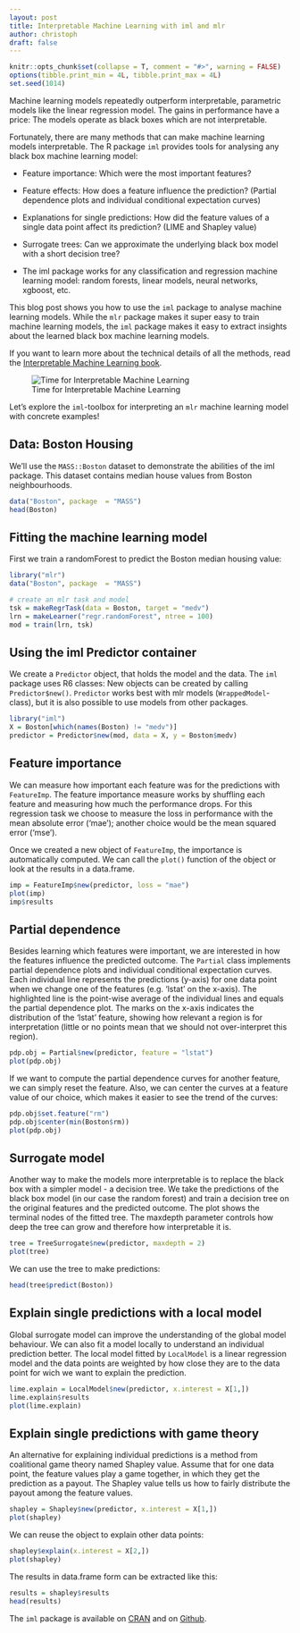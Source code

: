 ```yaml
---
layout: post
title: Interpretable Machine Learning with iml and mlr
author: christoph
draft: false 
---
```


```r
knitr::opts_chunk$set(collapse = T, comment = "#>", warning = FALSE)
options(tibble.print_min = 4L, tibble.print_max = 4L)
set.seed(1014)
```

Machine learning models repeatedly outperform interpretable, parametric models like the linear regression model. 
The gains in performance have a price: The models operate as black boxes which are not interpretable.

Fortunately, there are many methods that can make machine learning models interpretable. 
The R package `iml` provides tools for analysing any black box machine learning model:

<!--more-->
* Feature importance: Which were the most important features?

* Feature effects: How does a feature influence the prediction? (Partial dependence plots and individual conditional expectation curves)

* Explanations for single predictions: How did the feature values of a single data point affect its prediction?  (LIME and Shapley value)

* Surrogate trees: Can we approximate the underlying black box model with a short decision tree?

* The iml package works for any classification and regression machine learning model: random forests, linear models, neural networks, xgboost, etc.

This blog post shows you how to use the `iml` package to analyse machine learning models. 
While the `mlr` package makes it super easy to train machine learning models, the `iml` package makes it easy to extract insights about the learned black box machine learning models.

If you want to learn more about the technical details of all the methods, read the [Interpretable Machine Learning book]( https://christophm.github.io/interpretable-ml-book/agnostic.html).

![Time for Interpretable Machine Learning](../images/2018-04-27-interpretable-machine-learning-iml-and-mlr/iml-bear.jpg)

Let's explore the `iml`-toolbox for interpreting an `mlr` machine learning model with concrete examples!

## Data: Boston Housing

We'll use the `MASS::Boston` dataset to demonstrate the abilities of the iml package. This dataset contains median house values from Boston neighbourhoods. 

```r
data("Boston", package  = "MASS")
head(Boston)
```


## Fitting the machine learning model

First we train a randomForest to predict the Boston median housing value:

```r
library("mlr")
data("Boston", package  = "MASS")

# create an mlr task and model
tsk = makeRegrTask(data = Boston, target = "medv")
lrn = makeLearner("regr.randomForest", ntree = 100)
mod = train(lrn, tsk)
```

## Using the iml Predictor container

We create a `Predictor` object, that holds the model and the data. The `iml` package uses R6 classes: New objects can be created by calling `Predictor$new()`.
`Predictor` works best with mlr models (`WrappedModel`-class), but it is also possible to use models from other packages.

```r
library("iml")
X = Boston[which(names(Boston) != "medv")]
predictor = Predictor$new(mod, data = X, y = Boston$medv)
```


## Feature importance

We can measure how important each feature was for the predictions with `FeatureImp`. The feature importance measure works by shuffling each feature and measuring how much the performance drops. For this regression task we choose to measure the loss in performance with the mean absolute error ('mae'); another choice would be the  mean squared error ('mse').


Once we created a new object of `FeatureImp`, the importance is automatically computed. 
We can call the `plot()` function of the object or look at the results in a data.frame.
```r
imp = FeatureImp$new(predictor, loss = "mae")
plot(imp)
imp$results
```

## Partial dependence

Besides learning which features were important, we are interested in how the features influence the predicted outcome. The `Partial` class implements partial dependence plots and individual conditional expectation curves. Each individual line represents the predictions (y-axis) for one data point when we change one of the features (e.g. 'lstat' on the x-axis). The highlighted line is the point-wise average of the individual lines and equals the partial dependence plot. The marks on the x-axis indicates the distribution of the 'lstat' feature, showing how relevant a region is for interpretation (little or no points mean that we should not over-interpret this region).

```r
pdp.obj = Partial$new(predictor, feature = "lstat")
plot(pdp.obj)
```

If we want to compute the partial dependence curves for another feature, we can simply reset the feature.
Also, we can center the curves at a feature value of our choice, which makes it easier to see the trend of the curves:

```r
pdp.obj$set.feature("rm")
pdp.obj$center(min(Boston$rm))
plot(pdp.obj)
```

## Surrogate model
Another way to make the models more interpretable is to replace the black box with a simpler model - a decision tree. We take the predictions of the black box model (in our case the random forest) and train a decision tree on the original features and the predicted outcome. 
The plot shows the terminal nodes of the fitted tree.
The maxdepth parameter controls how deep the tree can grow and therefore how interpretable it is.
```r
tree = TreeSurrogate$new(predictor, maxdepth = 2)
plot(tree)
```


We can use the tree to make predictions:

```r
head(tree$predict(Boston))
```

## Explain single predictions with a local model
Global surrogate model can improve the understanding of the global model behaviour. 
We can also fit a model locally to understand an individual prediction better. The local model fitted by `LocalModel` is a linear regression model and the data points are weighted by how close they are to the data point for wich we want to explain the prediction.

```r
lime.explain = LocalModel$new(predictor, x.interest = X[1,])
lime.explain$results
plot(lime.explain)
```

## Explain single predictions with game theory
An alternative for explaining individual predictions is a method from coalitional game theory named Shapley value.
Assume that for one data point, the feature values play a game together, in which they get the prediction as a payout. The Shapley value tells us how to fairly distribute the payout among the feature values.


```r
shapley = Shapley$new(predictor, x.interest = X[1,])
plot(shapley)
```

We can reuse the object to explain other data points:

```r
shapley$explain(x.interest = X[2,])
plot(shapley)
```

The results in data.frame form can be extracted like this:

```r
results = shapley$results
head(results)
```

The `iml` package is available on [CRAN](https://cran.r-project.org/web/packages/iml/index.html) and on [Github](https://github.com/christophM/iml).
